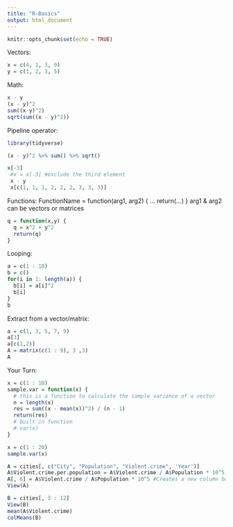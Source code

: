 ```yaml
---
title: "R-Basics"
output: html_document
---
```


```r
knitr::opts_chunk$set(echo = TRUE)
```

Vectors:
```r
x = c(4, 1, 3, 9)
y = c(1, 2, 3, 5)
```

Math: 
```r
x - y
(x - y)^2
sum((x-y)^2)
sqrt(sum((x - y)^2))
```

Pipeline operator:
```r
library(tidyverse)

(x - y)^2 %>% sum() %>% sqrt()
```


```r
x[-3]
 #x = x[-3] #exclude the third element
 x - y
 x[c(1, 1, 1, 2, 2, 2, 3, 3, 3)]
```

Functions:
FunctionName = function(arg1, arg2) {
  ...
  return(...)
}
arg1 & arg2 can be vectors or matrices  
```r
q = function(x,y) {
  q = x^2 + y^2
  return(q)
}
```

Looping:
```r
a = c(1 : 10)
b = c()
for(i in 1: length(a)) {
  b[i] = a[i]^2
  b[i]
}
b
```

Extract from a vector/matrix:
```r
a = c(1, 3, 5, 7, 9)
a[3]
a[c(1,2)]
A = matrix(c(1 : 9), 3 ,3)
A
```

Your Turn:
```r
x = c(1 : 10)
sample.var = function(x) {
  # this is a function to calculate the sample variance of a vector
  n = length(x)
  res = sum((x - mean(x))^2) / (n - 1)
  return(res)
  # built in function
  # var(x)
}
```

```r
x = c(1 : 20)
sample.var(x)
```

```r
A = cities[, c("City", "Population", "Violent.crime", 'Year')]
A$Violent.crime.per.population = A$Violent.crime / A$Population * 10^5 # Creates a new column and names it
A[, 6] = A$Violent.crime / A$Population * 10^5 #Creates a new column but doesn't name it
View(A)
```

```r
B = cities[, 3 : 12]
View(B)
mean(A$Violent.crime)
colMeans(B)
```




